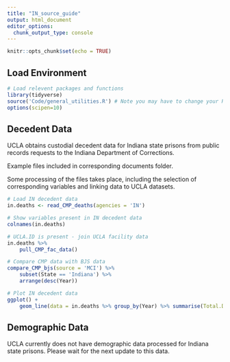 ```yaml
---
title: "IN_source_guide"
output: html_document
editor_options: 
  chunk_output_type: console
---
```


```r
knitr::opts_chunk$set(echo = TRUE)
```

## Load Environment

```r
# Load relevent packages and functions
library(tidyverse)
source('Code/general_utilities.R') # Note you may have to change your Rmarkdown option for evaluate chunks to project instead of document
options(scipen=10)
```

## Decedent Data

UCLA obtains custodial decedent data for Indiana state prisons from public records requests to the Indiana Department of Corrections.

Example files included in corresponding documents folder. 

Some processing of the files takes place, including the selection of corresponding variables and linking data to UCLA datasets. 

```r
# Load IN decedent data
in.deaths <- read_CMP_deaths(agencies = 'IN')

# Show variables present in IN decedent data
colnames(in.deaths)

# UCLA.ID is present - join UCLA facility data
in.deaths %>%
    pull_CMP_fac_data()

# Compare CMP data with BJS data
compare_CMP_bjs(source = 'MCI') %>%
    subset(State == 'Indiana') %>%
    arrange(desc(Year))

# Plot IN decedent data 
ggplot() +
    geom_line(data = in.deaths %>% group_by(Year) %>% summarise(Total.Deaths = n()),aes(x = Year, y = Total.Deaths))

```


## Demographic Data

UCLA currently does not have demographic data processed for Indiana state prisons. Please wait for the next update to this data. 
